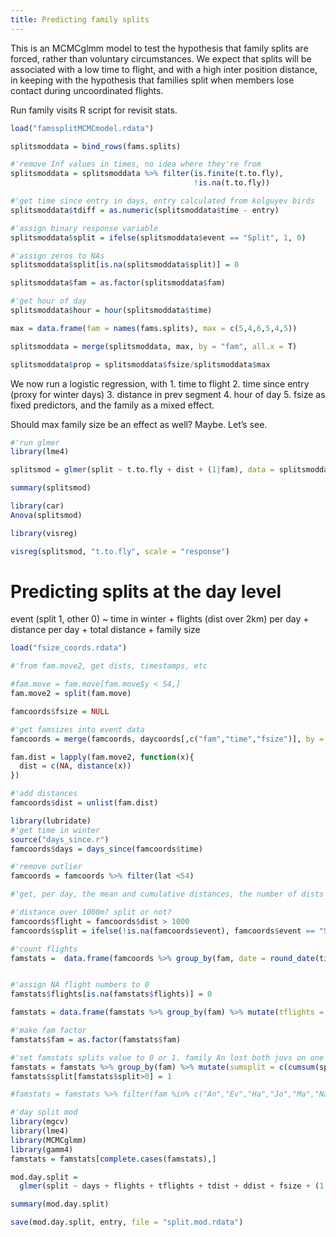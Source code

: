 ```yaml
---
title: Predicting family splits
---
```


This is an MCMCglmm model to test the hypothesis that family splits are forced, rather than voluntary circumstances. We expect that splits will be associated with a low time to flight, and with a high inter position distance, in keeping with the hypothesis that families split when members lose contact during uncoordinated flights.

Run family visits R script for revisit stats.

```r
load("famssplitMCMCmodel.rdata")
```

```r
splitsmoddata = bind_rows(fams.splits)

#'remove Inf values in times, no idea where they're from
splitsmoddata = splitsmoddata %>% filter(is.finite(t.to.fly),
                                         !is.na(t.to.fly))

#'get time since entry in days, entry calculated from kolguyev birds
splitsmoddata$tdiff = as.numeric(splitsmoddata$time - entry)

#'assign binary response variable
splitsmoddata$split = ifelse(splitsmoddata$event == "Split", 1, 0)

#'assign zeros to NAs
splitsmoddata$split[is.na(splitsmoddata$split)] = 0

splitsmoddata$fam = as.factor(splitsmoddata$fam)

#'get hour of day
splitsmoddata$hour = hour(splitsmoddata$time)
```


```r
max = data.frame(fam = names(fams.splits), max = c(5,4,6,5,4,5))

splitsmoddata = merge(splitsmoddata, max, by = "fam", all.x = T)

splitsmoddata$prop = splitsmoddata$fsize/splitsmoddata$max
```


We now run a logistic regression, with
1. time to flight
2. time since entry (proxy for winter days)
3. distance in prev segment
4. hour of day
5. fsize
as fixed predictors, and the family as a mixed effect.

Should max family size be an effect as well? Maybe. Let's see.


```r
#'run glmer
library(lme4)

splitsmod = glmer(split ~ t.to.fly + dist + (1|fam), data = splitsmoddata, family = binomial(link = logit))
```

```r
summary(splitsmod)

library(car)
Anova(splitsmod)
```


```r
library(visreg)

visreg(splitsmod, "t.to.fly", scale = "response")

```


# Predicting splits at the day level

event (split 1, other 0) ~ time in winter + flights (dist over 2km) per day + distance per day + total distance + family size

```r
load("fsize_coords.rdata")

#'from fam.move2, get dists, timestamps, etc

#fam.move = fam.move[fam.move$y < 54,]
fam.move2 = split(fam.move)

famcoords$fsize = NULL

#'get famsizes into event data
famcoords = merge(famcoords, daycoords[,c("fam","time","fsize")], by = c("fam","time"))

fam.dist = lapply(fam.move2, function(x){
  dist = c(NA, distance(x))
})

#'add distances
famcoords$dist = unlist(fam.dist)

library(lubridate)
#'get time in winter
source("days_since.r")
famcoords$days = days_since(famcoords$time)
```

```r
#'remove outlier
famcoords = famcoords %>% filter(lat <54)

#'get, per day, the mean and cumulative distances, the number of dists above 2km, mean time since winter, family size

#'distance over 1000m? split or not?
famcoords$flight = famcoords$dist > 1000
famcoords$split = ifelse(!is.na(famcoords$event), famcoords$event == "Split", FALSE)

#'count flights
famstats =  data.frame(famcoords %>% group_by(fam, date = round_date(time, "day")) %>% summarise(mdist = mean(dist, na.rm = T), ddist = sum(na.omit(dist)), days = mean(days, na.rm = T), fsize = min(fsize), flights = sum(flight), split = sum(split)))


#'assign NA flight numbers to 0
famstats$flights[is.na(famstats$flights)] = 0

famstats = data.frame(famstats %>% group_by(fam) %>% mutate(tflights = c(cumsum((flights))), tdist = cumsum(ddist)))

#'make fam factor
famstats$fam = as.factor(famstats$fam)

#'set famstats splits value to 0 or 1. family An lost both juvs on one day. count all splits in the fam.
famstats = famstats %>% group_by(fam) %>% mutate(sumsplit = c(cumsum(split))) 
famstats$split[famstats$split>0] = 1

#famstats = famstats %>% filter(fam %in% c("An","Ev","Ha","Jo","Ma","Na","Ro","Ti","Wo"))
```

```r
#'day split mod
library(mgcv)
library(lme4)
library(MCMCglmm)
library(gamm4)
famstats = famstats[complete.cases(famstats),]

mod.day.split = 
  glmer(split ~ days + flights + tflights + tdist + ddist + fsize + (1|fam), data = famstats, family = binomial(link = logit))

```

```r
summary(mod.day.split)

save(mod.day.split, entry, file = "split.mod.rdata")
```

